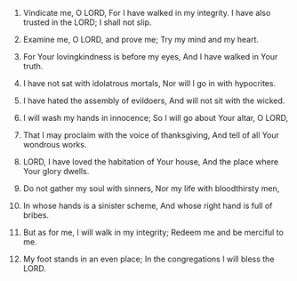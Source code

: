 
1. Vindicate me, O LORD, For I have walked in my integrity. I have also trusted in the LORD; I shall not slip.

2. Examine me, O LORD, and prove me; Try my mind and my heart.

3. For Your lovingkindness is before my eyes, And I have walked in Your truth.

4. I have not sat with idolatrous mortals, Nor will I go in with hypocrites.

5. I have hated the assembly of evildoers, And will not sit with the wicked.

6. I will wash my hands in innocence; So I will go about Your altar, O LORD,

7. That I may proclaim with the voice of thanksgiving, And tell of all Your wondrous works.

8. LORD, I have loved the habitation of Your house, And the place where Your glory dwells.

9. Do not gather my soul with sinners, Nor my life with bloodthirsty men,

10. In whose hands is a sinister scheme, And whose right hand is full of bribes.

11. But as for me, I will walk in my integrity; Redeem me and be merciful to me.

12. My foot stands in an even place; In the congregations I will bless the LORD.


